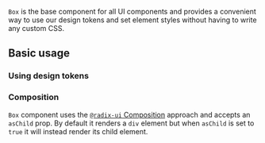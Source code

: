 <ax-layout />

`Box` is the base component for all UI components and provides a convenient way to use our design tokens and set element styles without having to write any custom CSS.

## Basic usage

### Using design tokens

<ax-demo name="box/usage" />

### Composition

`Box` component uses the [`@radix-ui` Composition](https://www.radix-ui.com/primitives/docs/guides/composition) approach and accepts an `asChild` prop. By default it renders a `div` element but when `asChild` is set to `true` it will instead render its child element.

<ax-demo name="box/composition-usage" />
